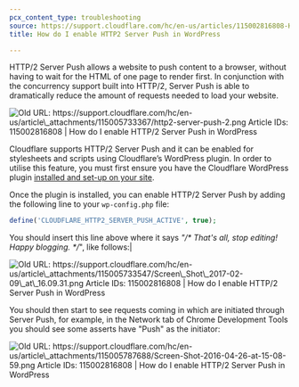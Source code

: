 ```yaml
---
pcx_content_type: troubleshooting
source: https://support.cloudflare.com/hc/en-us/articles/115002816808-How-do-I-enable-HTTP-2-Server-Push-in-WordPress
title: How do I enable HTTP2 Server Push in WordPress

---
```


HTTP/2 Server Push allows a website to push content to a browser, without having to wait for the HTML of one page to render first. In conjunction with the concurrency support built into HTTP/2, Server Push is able to dramatically reduce the amount of requests needed to load your website.

![Old URL: https://support.cloudflare.com/hc/en-us/article\_attachments/115005733367/http2-server-push-2.png
Article IDs: 115002816808 | How do I enable HTTP/2 Server Push in WordPress
](~/assets/images/support/hc-import-http2_server_push_2.png)

Cloudflare supports HTTP/2 Server Push and it can be enabled for stylesheets and scripts using Cloudflare’s WordPress plugin. In order to utilise this feature, you must first ensure you have the Cloudflare WordPress plugin [installed and set-up on your site](https://support.cloudflare.com/hc/en-us/articles/227634427-Using-Cloudflare-with-WordPress).

Once the plugin is installed, you can enable HTTP/2 Server Push by adding the following line to your `wp-config.php` file:

```php
define('CLOUDFLARE_HTTP2_SERVER_PUSH_ACTIVE', true);
```
You should insert this line above where it says *"/\* That's all, stop editing! Happy blogging. \*/*", like follows:|

![Old URL: https://support.cloudflare.com/hc/en-us/article\_attachments/115005733547/Screen\_Shot\_2017-02-09\_at\_16.09.31.png
Article IDs: 115002816808 | How do I enable HTTP/2 Server Push in WordPress
](~/assets/images/support/hc-import-screen_shot_2017_02_09_at_16_09_31.png)

You should then start to see requests coming in which are initiated through Server Push, for example, in the Network tab of Chrome Development Tools you should see some asserts have "Push" as the initiator:

![Old URL: https://support.cloudflare.com/hc/en-us/article\_attachments/115005787688/Screen-Shot-2016-04-26-at-15-08-59.png
Article IDs: 115002816808 | How do I enable HTTP/2 Server Push in WordPress
](~/assets/images/support/hc-import-screen_shot_2016_04_26_at_15_08_59.png)
